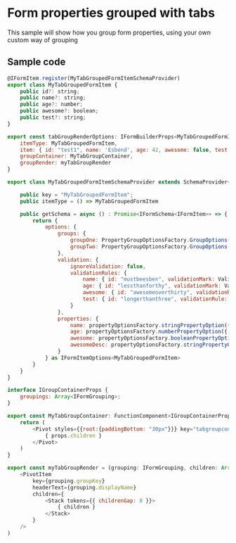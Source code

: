<h1>Form properties grouped with tabs</h1>
<p>This sample will show how you group form properties, using your own custom way of grouping</p>  

<h2>Sample code</h2>  


```js
@IFormItem.register(MyTabGroupedFormItemSchemaProvider)
export class MyTabGroupedFormItem {
    public id?: string;
    public name?: string;
    public age?: number;
    public awesome?: boolean;
    public test?: string;
}

```

```js
export const tabGroupRenderOptions: IFormBuilderProps<MyTabGroupedFormItem> = {
    itemType: MyTabGroupedFormItem,
    item: { id: "test1", name: 'Esbend', age: 42, awesome: false, test: undefined } as MyTabGroupedFormItem,
    groupContainer: MyTabGroupContainer,
    groupRender: myTabGroupRender
}
```

```js
export class MyTabGroupedFormItemSchemaProvider extends SchemaProvider<MyTabGroupedFormItem> {

    public key = "MyTabGroupedFormItem";
    public itemType = () => MyTabGroupedFormItem

    public getSchema = async () : Promise<IFormSchema<IFormItem>> => {
        return {
            options: {
                groups: {
                    groupOne: PropertyGroupOptionsFactory.GroupOptions({ displayName: "Group 1", groupProps: { collapsed: false } }),
                    groupTwo: PropertyGroupOptionsFactory.GroupOptions({ displayName: "Group 2", groupProps: { collapsed: true } })
                },
                validation: {
                    ignoreValidation: false,
                    validationRules: {
                        name: { id: "mustbeesben", validationMark: ValidationMark.Required, validationRule: (item: MyTabGroupedFormItem) => item.name === "Esben", validationMessage: "Your name must be 'Esben'", validateOn: ValidationEventType.Blur | ValidationEventType.Manual },
                        age: { id: "lessthanforthy", validationMark: ValidationMark.Required, validationRule: (item: MyTabGroupedFormItem) => (item.age ?? 0) < 40, validationMessage: "You must be less than 40 years old", validateOn: ValidationEventType.Blur | ValidationEventType.Manual },
                        awesome: { id: "awesomeoverthirty", validationRule: (item: MyTabGroupedFormItem) => !item.awesome || ((item.age ?? 0) > 30), validationMessage: "Only people over 30, can be awesome", validateOn: ValidationEventType.Change | ValidationEventType.Manual },
                        test: { id: "longerthanthree", validationRule: (item: MyTabGroupedFormItem) => item.test != null && item.test.length > 3, validationMessage: "value should be longer than '3' characters", validateOn: ValidationEventType.Blur | ValidationEventType.Manual },
                    }
                },
                properties: {
                    name: propertyOptionsFactory.stringPropertyOption({ displayName: "This name", group: "groupOne", config: { resizable: true }, description: "This is an explanation of what this property does.." }),
                    age: propertyOptionsFactory.numberPropertyOption({ displayName: "This age", group: "groupTwo", hideLabel: true, config: { allowNegativeNumbers: true } }),
                    awesome: propertyOptionsFactory.booleanPropertyOption({ displayName: "Are you awesome?", group: "groupTwo", config: { asToggle: true, textIfTrue: "Oh yearh", textIfFalse: "Nonono" }}),
                    awesomeDesc: propertyOptionsFactory.stringPropertyOption({ displayName: "Why are you awesome?", hide: (item: MyTabGroupedFormItem) => !item.awesome, group: "groupTwo" }),
                } 
            } as IFormItemOptions<MyTabGroupedFormItem>
        }
    }
}
```

```js
interface IGroupContainerProps {
    groupings: Array<IFormGrouping>;
}

export const MyTabGroupContainer: FunctionComponent<IGroupContainerProps> = props => {
    return (
        <Pivot styles={{root:{paddingBottom: "30px"}}} key="tabgroupcontainer">
            { props.children }
        </Pivot>
    )
}

export const myTabGroupRender = (grouping: IFormGrouping, children: Array<any>) : JSX.Element => (
    <PivotItem
        key={grouping.groupKey}
        headerText={grouping.displayName}
        children={
            <Stack tokens={{ childrenGap: 8 }}>
                { children }
            </Stack>
        }
    />
)
```